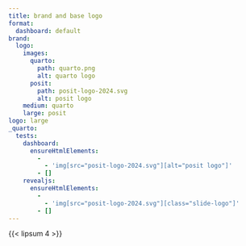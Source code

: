 ```yaml
---
title: brand and base logo
format:
  dashboard: default
brand:
  logo:
    images:
      quarto:
        path: quarto.png
        alt: quarto logo
      posit:
        path: posit-logo-2024.svg
        alt: posit logo
    medium: quarto
    large: posit
logo: large
_quarto:
  tests:
    dashboard:
      ensureHtmlElements:
        -
          - 'img[src="posit-logo-2024.svg"][alt="posit logo"]'
        - []
    revealjs:
      ensureHtmlElements:
        -
          - 'img[src="posit-logo-2024.svg"][class="slide-logo"]'
        - []
---
```


{{< lipsum 4 >}}